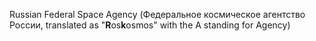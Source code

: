 Russian Federal Space Agency (Федеральное космическое агентство России, translated as "'''R'''os'''k'''osmos" with the A standing for Agency)